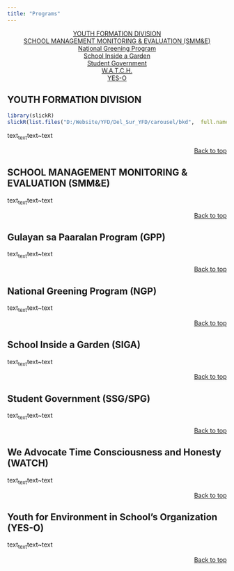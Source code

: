```yaml
---
title: "Programs"
---
```

<center>
<a href="#youth-formation-division">YOUTH FORMATION DIVISION</a><br>
<a href="#school-management-monitoring-evaluation-smme">SCHOOL MANAGEMENT MONITORING & EVALUATION (SMM&E)</a><br>
<a href="#national-greening-program-ngp">National Greening Program</a><br>
<a href="#school-inside-a-garden-siga">School Inside a Garden</a><br>
<a href="#student-government-ssgspg">Student Government</a><br>
<a href="#we-advocate-time-consciousness-and-honesty-watch">W.A.T.C.H.</a><br>
<a href="#youth-for-environment-in-schools-organization-yes-o">YES-O</a><br>
</center>

## **YOUTH FORMATION DIVISION**

```r
library(slickR)
slickR(list.files("D:/Website/YFD/Del_Sur_YFD/carousel/bkd",  full.names = TRUE), height = 200, width = '95%')+settings(dots=TRUE, initialSlide = 0, slidesToShow = 3, slidesToScroll = 3, focusOnSelect = TRUE, autoplay = TRUE)
```

text~text~text~text

<p align="right">
<a href="#top">Back to top</a>
</p>


## **SCHOOL MANAGEMENT MONITORING & EVALUATION (SMM&E)**


text~text~text~text

<p align="right">
<a href="#top">Back to top</a>
</p>


## Gulayan sa Paaralan Program (GPP)


text~text~text~text

<p align="right">
<a href="#top">Back to top</a>
</p>


## National Greening Program (NGP)


text~text~text~text

<p align="right">
<a href="#top">Back to top</a>
</p>


## School Inside a Garden (SIGA)


text~text~text~text

<p align="right">
<a href="#top">Back to top</a>
</p>


## Student Government (SSG/SPG)


text~text~text~text

<p align="right">
<a href="#top">Back to top</a>
</p>


## We Advocate Time Consciousness and Honesty (WATCH)


text~text~text~text

<p align="right">
<a href="#top">Back to top</a>
</p>


## Youth for Environment in School’s Organization (YES-O)


text~text~text~text

<p align="right">
<a href="#top">Back to top</a>
</p>

